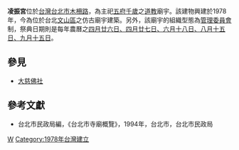 '''凌振宮'''位於[[台灣|台灣]][[台北市|台北市]][[木柵路|木柵路]]，為主祀[[五府千歲|五府千歲]]之[[道教|道教]]廟宇。該建物興建於1978年，今為位於台北[[文山區|文山區]]之仿古廟宇建築。另外，該廟宇的組織型態為[[管理委員會|管理委員會]]制，祭典日期則是每年農曆之[[四月廿六日、四月廿七日、六月十八日、八月十五日、九月十五日|四月廿六日、四月廿七日、六月十八日、八月十五日、九月十五日]]。
==參見==
*[[大慈佛社|大慈佛社]]
==參考文獻==
*台北市民政局編，《台北市寺廟概覽》，1994年，台北市，台北市民政局

[[Category:文山區廟宇|W]]
[[Category:1978年台灣建立|Category:1978年台灣建立]]